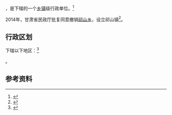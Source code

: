 {{中国乡级行政区|62/12/26/202/000}}

'''{{PAGENAMEBASE}}'''，是{{PRC admin/fullname|62/12/26/202/000|3}}下辖的一个[[乡镇|乡镇]]级行政单位。<ref>{{PRC admin/ref sgc|{{PRC admin/parent|62/12/26/202/000}}}}</ref>

2014年，甘肃省民政厅批复同意撤销[[祁山乡|祁山乡]]，设立祁山镇<ref>{{Cite web |url=http://www.gs.chinanews.com/news/2014/08-06/238938.shtml |title=甘肃省民政厅关于陇南市武都区礼县西和县外纳乡等12个乡撤乡改镇的批复（甘民复〔2014〕101号） |accessdate=2017-09-17 |archive-date=2017-09-18 |archive-url=https://web.archive.org/web/20170918020916/http://www.gs.chinanews.com/news/2014/08-06/238938.shtml |dead-url=no }}</ref>。

== 行政区划 ==

{{PAGENAMEBASE}}下辖以下地区：<ref>{{PRC admin/ref sgc|62/12/26/202/000}}</ref>

{{PRC admin/children|62/12/26/202/000}}。

== 参考资料 ==

{{reflist}}

{{行政区划小作品}}
{{PRC admin/navcat|62/12/26/202/000}}